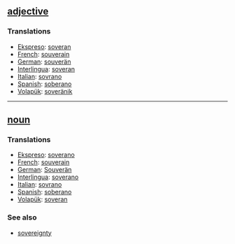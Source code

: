 == [[adjective]] == 
=== Translations === 
*[[Ekspreso]]: [[soveran]]
*[[French]]: [[souverain]] 
*[[German]]: [[souverän]] 
*[[Interlingua]]: [[soveran]] 
*[[Italian]]: [[sovrano]] 
*[[Spanish]]: [[soberano]]
*[[Volapük]]: [[soveränik]]
 
----

== [[noun]] == 
=== Translations === 
*[[Ekspreso]]: [[soverano]]
*[[French]]: [[souverain]] 
*[[German]]: [[Souverän]] 
*[[Interlingua]]: [[soverano]] 
*[[Italian]]: [[sovrano]] 
*[[Spanish]]: [[soberano]]
*[[Volapük]]: [[soveran]]

=== See also ===
*[[sovereignty]]